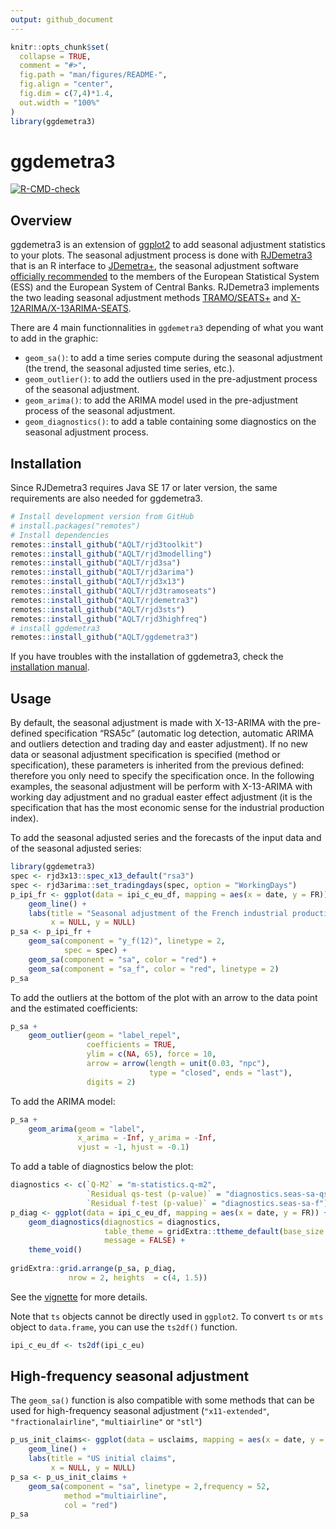 ```yaml
---
output: github_document
---
```


<!-- README.md is generated from README.Rmd. Please edit that file -->

```r
knitr::opts_chunk$set(
  collapse = TRUE,
  comment = "#>",
  fig.path = "man/figures/README-",
  fig.align = "center",
  fig.dim = c(7,4)*1.4,
  out.width = "100%"
)
library(ggdemetra3)
```

# ggdemetra3 <img src="man/figures/logo.png" align="right" alt="" />

[![R-CMD-check](https://github.com/AQLT/ggdemetra3/workflows/R-CMD-check/badge.svg)](https://github.com/AQLT/ggdemetra3/actions)
<!-- [![CRAN_Status_Badge](http://www.r-pkg.org/badges/version/ggdemetra3)](https://cran.r-project.org/package=ggdemetra3) -->
<!-- [![CRAN last release](http://www.r-pkg.org/badges/last-release/ggdemetra3)](https://cran.r-project.org/package=ggdemetra3) -->
<!-- [![CRAN monthly downloads](http://cranlogs.r-pkg.org/badges/ggdemetra3?color=lightgrey)](https://cran.r-project.org/package=ggdemetra3) -->
<!-- [![CRAN downloads](http://cranlogs.r-pkg.org/badges/grand-total/ggdemetra3?color=lightgrey)](https://cran.r-project.org/package=ggdemetra3) -->

## Overview

ggdemetra3 is an extension of [ggplot2](https://github.com/tidyverse/ggplot2) to add seasonal adjustment statistics to your plots. 
The seasonal adjustment process is done with [RJDemetra3](https://github.com/palatej/rjdemetra3) that is an R interface to [JDemetra+](https://github.com/jdemetra/jdemetra-app), the seasonal adjustment software [officially recommended](https://ec.europa.eu/eurostat/cros/system/files/Jdemetra_%20release.pdf) to the members of the European Statistical System (ESS) and the European System of Central Banks. 
RJDemetra3 implements the two leading seasonal adjustment methods [TRAMO/SEATS+](http://gretl.sourceforge.net/tramo/tramo-seats.html) and [X-12ARIMA/X-13ARIMA-SEATS](https://www.census.gov/data/software/x13as.html).

There are 4 main functionnalities in `ggdemetra3` depending of what you want to add in the graphic:

- `geom_sa()`: to add a time series compute during the seasonal adjustment (the trend, the seasonal adjusted time series, etc.).  
- `geom_outlier()`: to add the outliers used in the pre-adjustment process of the seasonal adjustment.
- `geom_arima()`: to add the ARIMA model  used in the pre-adjustment process of the seasonal adjustment.
- `geom_diagnostics()`: to add a table containing some diagnostics on the seasonal adjustment process.

## Installation

Since RJDemetra3 requires Java SE 17 or later version, the same requirements are also needed for ggdemetra3.

```r
# Install development version from GitHub
# install.packages("remotes")
# Install dependencies
remotes::install_github("AQLT/rjd3toolkit")
remotes::install_github("AQLT/rjd3modelling")
remotes::install_github("AQLT/rjd3sa")
remotes::install_github("AQLT/rjd3arima")
remotes::install_github("AQLT/rjd3x13")
remotes::install_github("AQLT/rjd3tramoseats")
remotes::install_github("AQLT/rjdemetra3")
remotes::install_github("AQLT/rjd3sts")
remotes::install_github("AQLT/rjd3highfreq")
# install ggdemetra3
remotes::install_github("AQLT/ggdemetra3")
```

If you have troubles with the installation of ggdemetra3, check the [installation manual](https://github.com/jdemetra/rjdemetra/wiki/Installation-manual).

## Usage

By default, the seasonal adjustment is made with X-13-ARIMA with the pre-defined specification "RSA5c"  (automatic log detection, automatic ARIMA and outliers detection and trading day and easter adjustment). 
If no new data or seasonal adjustment specification is specified (method or specification), these parameters is inherited from the previous defined: therefore you only need to specify the specification once. 
In the following examples, the seasonal adjustment will be perform with X-13-ARIMA with working day adjustment and no gradual easter effect adjustment (it is the specification that has the most economic sense for the industrial production index).

To add the seasonal adjusted series and the forecasts of the input data and of the seasonal adjusted series:
```r
library(ggdemetra3)
spec <- rjd3x13::spec_x13_default("rsa3")
spec <- rjd3arima::set_tradingdays(spec, option = "WorkingDays")
p_ipi_fr <- ggplot(data = ipi_c_eu_df, mapping = aes(x = date, y = FR)) +
    geom_line() +
    labs(title = "Seasonal adjustment of the French industrial production index",
         x = NULL, y = NULL)
p_sa <- p_ipi_fr +
    geom_sa(component = "y_f(12)", linetype = 2,
            spec = spec) + 
    geom_sa(component = "sa", color = "red") +
    geom_sa(component = "sa_f", color = "red", linetype = 2)
p_sa
```

To add the outliers at the bottom of the plot with an arrow to the data point and the estimated coefficients:
```r
p_sa + 
    geom_outlier(geom = "label_repel",
                 coefficients = TRUE,
                 ylim = c(NA, 65), force = 10,
                 arrow = arrow(length = unit(0.03, "npc"),
                               type = "closed", ends = "last"),
                 digits = 2)
```

To add the ARIMA model:

```r
p_sa + 
    geom_arima(geom = "label",
               x_arima = -Inf, y_arima = -Inf, 
               vjust = -1, hjust = -0.1)
```

To add a table of diagnostics below the plot:
```r
diagnostics <- c(`Q-M2` = "m-statistics.q-m2",
                 `Residual qs-test (p-value)` = "diagnostics.seas-sa-qs",
                 `Residual f-test (p-value)` = "diagnostics.seas-sa-f")
p_diag <- ggplot(data = ipi_c_eu_df, mapping = aes(x = date, y = FR)) +
    geom_diagnostics(diagnostics = diagnostics,
                     table_theme = gridExtra::ttheme_default(base_size = 8),
                     message = FALSE) + 
    theme_void()
    
gridExtra::grid.arrange(p_sa, p_diag,
             nrow = 2, heights  = c(4, 1.5))
```


See the [vignette](https://aqlt.github.io/ggdemetra3/articles/ggdemetra3.html) for more details.

Note that `ts` objects cannot be directly used in `ggplot2`.
To convert `ts` or `mts` object to `data.frame`, you can use the `ts2df()` function.
```r
ipi_c_eu_df <- ts2df(ipi_c_eu)
```

## High-frequency seasonal adjustment

The `geom_sa()` function is also compatible with some methods that can be used for high-frequency seasonal adjustment (`"x11-extended"`, `"fractionalairline"`, `"multiairline"` or `"stl"`)

```r
p_us_init_claims<- ggplot(data = usclaims, mapping = aes(x = date, y = `Initial claims`)) +
    geom_line() +
    labs(title = "US initial claims",
         x = NULL, y = NULL)
p_sa <- p_us_init_claims +
    geom_sa(component = "sa", linetype = 2,frequency = 52,
            method ="multiairline",
            col = "red") 
p_sa
```

